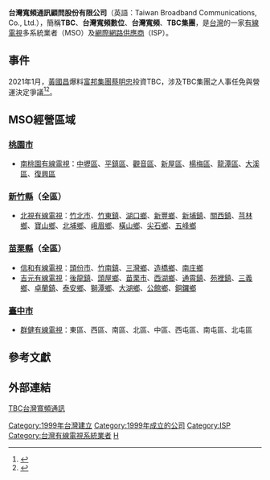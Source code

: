 {{Infobox company
| name = 台灣寬頻通訊顧問股份有限公司
| name_en = Taiwan Broadband Communications, Co., Ltd.
| logo = 
| logo_size = 
| logo_caption = 
| image = 
| image_size = 
| image_caption = 
| native_name = 
| native_name_lang = <!-- 公司名称原文语言的ISO 639-1代码。例如填写“ja”表示日语。 -->
| other_name = '''TBC'''、'''台灣寬頻數位'''、'''台灣寬頻'''、'''TBC集團'''
| type = [[股份有限公司|股份有限公司]]
| local_code_name = TW
| local_code = 70394127
| industry = 電信事業<br />有線電視產業
| foundation = 1999年8月
| founder = 
| location = {{ROC-TW}}<br>[[臺北市|臺北市]][[中山區_(臺北市)|中山區]][[中山北路|中山北路二段]]44號5樓<br />
| area_served = [[桃園市|桃園市]]南區<br />[[新竹縣|新竹縣]]全區<br />[[苗栗縣|苗栗縣]]全區<br />[[臺中市|臺中市]]東區、西區、南區、北區、中區、西屯區、南屯區、北屯區
| key_people = [[董事長|董事長]]：張嘉祥
| products = 
| services = 有線電視服務<br />網際網路服務提供者
| owner = 
| ratio = 
| major_shareholder = 渥鈞股份有限公司
| subsid = 南桃園有線電視<br />群健有線電視<br />吉元有線電視<br />信和有線電視<br />北視有線電視
| assets = [[新台幣|新台幣]]2,500,976,950元
| capital = [[新台幣|新台幣]]112,953,970元
| homepage = {{url|www.tbc.net.tw}}
}}

'''台灣寬頻通訊顧問股份有限公司'''（英語：Taiwan Broadband Communications, Co., Ltd.），簡稱'''TBC'''、'''台灣寬頻數位'''、'''台灣寬頻'''、'''TBC集團'''，是[[台灣|台灣]]的一家[[有線電視|有線電視]]多系統業者（MSO）及[[ISP|網際網路供應商]]（ISP）。

== 事件 ==
2021年1月，[[黃國昌|黃國昌]]爆料[[富邦集團|富邦集團]][[蔡明忠|蔡明忠]]投資TBC，涉及TBC集團之人事任免與營運決定爭議<ref>{{cite news|author=陳世昌|title=黃國昌爆料呂芳銘陳述虛偽　富邦蔡明忠投資TBC參與人事與營運|url=https://finance.ettoday.net/news/1908112|accessdate=2021-01-27|newspaper=《[[ETtoday|ETtoday]]》|date=2021-02-02|archive-date=2021-01-27|archive-url=https://web.archive.org/web/20210127093018/https://finance.ettoday.net/news/1908112|dead-url=no}}</ref><ref>{{cite news|author=林上祚|title=為中天空頻、TBC併購鋪路？NCC要凱擘出具移轉訂價報告　越俎代庖引遐想|url=https://www.storm.mg/article/3434688|accessdate=2021-01-30|newspaper=《[[風傳媒|風傳媒]]》|date=2021-02-02|archive-date=2021-02-10|archive-url=https://web.archive.org/web/20210210132633/https://www.storm.mg/article/3434688|dead-url=no}}</ref>。

== MSO經營區域 ==
=== [[桃園市|桃園市]] ===
*[[南桃園有線電視|南桃園有線電視]]：[[中壢區|中壢區]]、[[平鎮區|平鎮區]]、[[觀音區|觀音區]]、[[新屋區|新屋區]]、[[楊梅區|楊梅區]]、[[龍潭區_(台灣)|龍潭區]]、[[大溪區|大溪區]]、[[復興區_(台灣)|復興區]]

=== [[新竹縣|新竹縣]]（全區） ===
*[[北視有線電視|北視有線電視]]：[[竹北市|竹北市]]、[[竹東鎮|竹東鎮]]、[[湖口鄉|湖口鄉]]、[[新豐鄉_(台灣)|新豐鄉]]、[[新埔鎮|新埔鎮]]、[[關西鎮_(臺灣)|關西鎮]]、[[芎林鄉|芎林鄉]]、[[寶山鄉_(台灣)|寶山鄉]]、[[北埔鄉|北埔鄉]]、[[峨眉鄉|峨眉鄉]]、[[橫山鄉_(台灣)|橫山鄉]]、[[尖石鄉|尖石鄉]]、[[五峰鄉_(台灣)|五峰鄉]]

=== [[苗栗縣|苗栗縣]]（全區） ===
*[[信和有線電視|信和有線電視]]：[[頭份市|頭份市]]、[[竹南鎮|竹南鎮]]、[[三灣鄉_(台灣)|三灣鄉]]、[[造橋鄉|造橋鄉]]、[[南庄鄉_(台灣)|南庄鄉]]
*[[吉元有線電視|吉元有線電視]]：[[後龍鎮_(台灣)|後龍鎮]]、[[頭屋鄉|頭屋鄉]]、[[苗栗市|苗栗市]]、[[西湖鄉_(台灣)|西湖鄉]]、[[通霄鎮|通霄鎮]]、[[苑裡鎮|苑裡鎮]]、[[三義鄉_(台灣)|三義鄉]]、[[卓蘭鎮|卓蘭鎮]]、[[泰安鄉|泰安鄉]]、[[獅潭鄉|獅潭鄉]]、[[大湖鄉_(台灣)|大湖鄉]]、[[公館鄉_(台灣)|公館鄉]]、[[銅鑼鄉_(台灣)|銅鑼鄉]]

=== [[臺中市|臺中市]] ===
*[[群健有線電視|群健有線電視]]：東區、西區、南區、北區、中區、西屯區、南屯區、北屯區

== 參考文獻 ==
{{reflist}}

== 外部連結 ==
[https://www.tbc.net.tw TBC台灣寬頻通訊] {{Wayback|url=https://www.tbc.net.tw/ |date=20210306171957 }}
[[Category:1999年台灣建立|Category:1999年台灣建立]]
[[Category:1999年成立的公司|Category:1999年成立的公司]]
[[Category:ISP|Category:ISP]]
[[Category:台灣有線電視系統業者|Category:台灣有線電視系統業者]]
[[Category:總部位於臺北市中山區的工商業機構|H]]